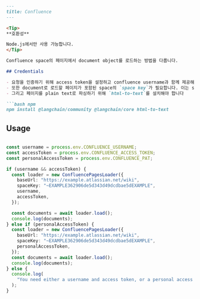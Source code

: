 ```markdown
---
title: Confluence
---

<Tip>
**호환성**

Node.js에서만 사용 가능합니다.
</Tip>

Confluence space의 페이지에서 document object를 로드하는 방법을 다룹니다.

## Credentials

- 요청을 인증하기 위해 access token을 설정하고 confluence username과 함께 제공해야 합니다
- 또한 document로 로드할 페이지가 포함된 space의 `space key`가 필요합니다. 이는 space로 이동할 때 url에서 찾을 수 있습니다. 예: `https://example.atlassian.net/wiki/spaces/{SPACE_KEY}`
- 그리고 페이지를 plain text로 파싱하기 위해 `html-to-text`를 설치해야 합니다

```bash npm
npm install @langchain/community @langchain/core html-to-text
```

## Usage

```typescript

const username = process.env.CONFLUENCE_USERNAME;
const accessToken = process.env.CONFLUENCE_ACCESS_TOKEN;
const personalAccessToken = process.env.CONFLUENCE_PAT;

if (username && accessToken) {
  const loader = new ConfluencePagesLoader({
    baseUrl: "https://example.atlassian.net/wiki",
    spaceKey: "~EXAMPLE362906de5d343d49dcdbae5dEXAMPLE",
    username,
    accessToken,
  });

  const documents = await loader.load();
  console.log(documents);
} else if (personalAccessToken) {
  const loader = new ConfluencePagesLoader({
    baseUrl: "https://example.atlassian.net/wiki",
    spaceKey: "~EXAMPLE362906de5d343d49dcdbae5dEXAMPLE",
    personalAccessToken,
  });
  const documents = await loader.load();
  console.log(documents);
} else {
  console.log(
    "You need either a username and access token, or a personal access token (PAT), to use this example."
  );
}
```
```